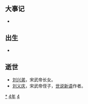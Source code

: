 {{yearTOC|444|北魏'''[[太平真君|太平真君]]五年'''；南朝宋'''[[元嘉_(南朝宋文帝)|元嘉]]二十一年'''；高昌北凉'''[[承平_(沮渠無諱)|承平]]二年'''}}

== 大事记 ==
*

== 出生 ==
*

== 逝世 ==
{{Wikisource year mention}}
*[[刘兴弟|刘兴弟]]，宋武帝长女。
*[[刘义庆|刘义庆]]，宋武帝侄子，[[世说新语|世说新语]]作者。

[[Category:444年|*]]
[[Category:440年代|4年]]
[[Category:5世纪各年|4]]